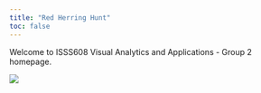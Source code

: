 ```yaml
---
title: "Red Herring Hunt"
toc: false
---
```


Welcome to ISSS608 Visual Analytics and Applications - Group 2 homepage.

![](images/clipboard-3387111181.png)
